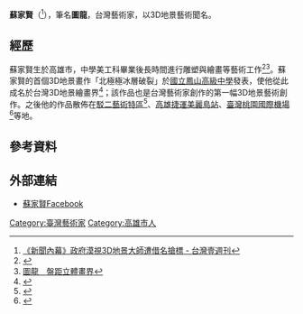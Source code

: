 {{expand|time=2016-2-18}}
'''蘇家賢'''（{{bd|1968年|5月23日|||}}<ref>[http://www.nextmag.com.tw/magazine/news/20150513/19351066 《新聞內幕》政府漠視3D地景大師遭借名搶標 - 台灣壹週刊]</ref>），筆名'''圖龍'''，台灣藝術家，以3D地景藝術聞名。

==經歷==
蘇家賢生於高雄市，中學美工科畢業後長時間進行雕塑與繪畫等藝術工作<ref>{{Cite web |url=http://www.businessweekly.com.tw/KIndepArticle.aspx?id=18533 |title=華人首位３Ｄ立體藝術家　蘇家賢  要用作品贏得全球目光 |access-date=2016-02-18 |archive-date=2016-10-16 |archive-url=https://web.archive.org/web/20161016003832/http://www.businessweekly.com.tw/KIndepArticle.aspx?ID=18533 |dead-url=no }}</ref><ref>[http://week.ltn.com.tw/Person/DC90.html 圖龍　盤距立體畫界]</ref>。蘇家賢的首個3D地景畫作「北極極冰層破裂」於[[國立鳳山高級中學|國立鳳山高級中學]]發表，使他從此成名於台灣3D地景繪畫界<ref>{{Cite web |url=http://www.fssh.khc.edu.tw/pic.asp?ItemID=128 |title=本土三D地景圖 高捷婉拒 鳳中喜獲 |access-date=2016-02-18 |archive-date=2017-12-11 |archive-url=https://web.archive.org/web/20171211114045/http://www.fssh.khc.edu.tw/pic.asp?ItemID=128 |dead-url=no }}</ref>；該作品也是台灣藝術家創作的第一幅3D地景藝術創作。之後他的作品散佈在[[駁二藝術特區|駁二藝術特區]]<ref>{{Cite web |url=http://pier-2.khcc.gov.tw/home02.aspx?ID=$3001&IDK=2&EXEC=D&DATA=2823&AP=$3001_HISTORY-1 |title=台灣3D地景藝術「駁二之四分之三倉庫」@P2倉庫外廣場 |access-date=2016-02-18 |archive-date=2017-12-11 |archive-url=https://web.archive.org/web/20171211105101/http://pier-2.khcc.gov.tw/home02.aspx?ID=$3001&IDK=2&EXEC=D&DATA=2823&AP=$3001_HISTORY-1 |dead-url=no }}</ref>、[[高雄捷運|高雄捷運]][[美麗島站|美麗島站]]、[[臺灣桃園國際機場|臺灣桃園國際機場]]<ref>{{Cite web |url=http://news.ltn.com.tw/news/life/breakingnews/1555511 |title=點餐單上的蒙娜麗莎 作畫者大有來頭 |access-date=2016-02-18 |archive-date=2018-12-02 |archive-url=https://web.archive.org/web/20181202070321/http://news.ltn.com.tw/news/life/breakingnews/1555511 |dead-url=no }}</ref>等地。

==參考資料==
{{reflist}}

==外部連結==
*[https://www.facebook.com/su3dart/ 蘇家賢Facebook]

[[Category:臺灣藝術家|Category:臺灣藝術家]]
[[Category:高雄市人|Category:高雄市人]]
